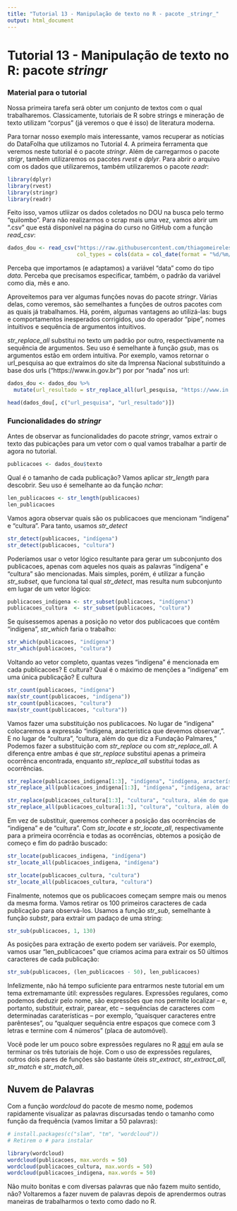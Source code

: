 ```yaml
---
title: "Tutorial 13 - Manipulação de texto no R - pacote _stringr_"
output: html_document
---
```


# Tutorial 13 - Manipulação de texto no R: pacote _stringr_

### Material para o tutorial

Nossa primeira tarefa será obter um conjunto de textos com o qual trabalharemos. Classicamente, tutoriais de R sobre strings e mineração de texto utilizam "corpus" (já veremos o que é isso) de literatura moderna.

Para tornar nosso exemplo mais interessante, vamos recuperar as notícias do DataFolha que utilizamos no Tutorial 4. A primeira ferramenta que veremos neste tutorial é o pacote _stringr_. Além de carregarmos o pacote _strigr_, também utilizaremos os pacotes _rvest_ e _dplyr_. Para abrir o arquivo com os dados que utilizaremos, também utilizaremos o pacote _readr_:

```r
library(dplyr)
library(rvest)
library(stringr)
library(readr)
```

Feito isso, vamos utliizar os dados coletados no DOU na busca pelo termo "quilombo". Para não realizarmos o scrap mais uma vez, vamos abrir um ".csv" que está disponível na página do curso no GitHub com a função *read_csv*:

```r
dados_dou <- read_csv("https://raw.githubusercontent.com/thiagomeireles/cebrap_afro_2021/main/data/dados_dou.csv",
                      col_types = cols(data = col_date(format = "%d/%m/%Y")))
```

Perceba que importamos (e adaptamos) a variável "data" como do tipo *data*. Perceba que precisamos especificar, também, o padrão da variável como dia, mês e ano.

Aproveitemos para ver algumas funções novas do pacote _stringr_. Várias delas, como veremos, são semelhantes a funções de outros pacotes com as quais já trabalhamos. Há, porém, algumas vantagens ao utilizá-las: bugs e comportamentos inesperados corrigidos, uso do operador "pipe", nomes intuitivos e sequência de argumentos intuitivos.

_str\_replace\_all_ substitui no texto um padrão por outro, respectivamente na sequência de argumentos. Seu uso é semelhante à função _gsub_, mas os argumentos estão em ordem intuitiva. Por exemplo, vamos retornar o url_pesquisa ao que extraímos do site da Imprensa Nacional substituindo a base dos urls ("https://www.in.gov.br") por por "nada" nos url:

```r
dados_dou <- dados_dou %>% 
  mutate(url_resultado = str_replace_all(url_pesquisa, "https://www.in.gov.br", ""))

head(dados_dou[, c("url_pesquisa", "url_resultado")])
```

### Funcionalidades do _stringr_

Antes de observar as funcionalidades do pacote *stringr*, vamos extrair o texto das pubicações para um vetor com o qual vamos trabalhar a partir de agora no tutorial.

```r
publicacoes <- dados_dou$texto
```

Qual é o tamanho de cada publicação? Vamos aplicar _str\_length_ para descobrir. Seu uso é semelhante ao da função _nchar_:

```r
len_publicacoes <- str_length(publicacoes)
len_publicacoes
```

Vamos agora observar quais são os publicacoes que mencionam "indígena" e "cultura". Para tanto, usamos _str\_detect_

```r
str_detect(publicacoes, "indígena")
str_detect(publicacoes, "cultura")
```

Poderíamos usar o vetor lógico resultante para gerar um subconjunto dos publicacoes, apenas com aqueles nos quais as palavras "indígena" e "cultura" são mencionadas. Mais simples, porém, é utilizar a função _str\_subset_, que funciona tal qual _str\_detect_, mas resulta num subconjunto em lugar de um vetor lógico:

```r
publicacoes_indigena <- str_subset(publicacoes, "indígena")
publicacoes_cultura  <- str_subset(publicacoes, "cultura")
```

Se quisessemos apenas a posição no vetor dos publicacoes que contêm "indígena", _str\_which_ faria o trabalho:

```r
str_which(publicacoes, "indígena")
str_which(publicacoes, "cultura")
```

Voltando ao vetor completo, quantas vezes "indígena" é mencionada em cada publicacoes? E cultura? Qual é o máximo de menções a "indígena" em uma única publicação? E cultura

```r
str_count(publicacoes, "indígena")
max(str_count(publicacoes, "indígena"))
str_count(publicacoes, "cultura")
max(str_count(publicacoes, "cultura"))
```

Vamos fazer uma substituição nos publicacoes. No lugar de "indígena" colocaremos a expressão "indígena, aracterística que devemos observar,". E no lugar de "cultura", "cultura, além do que diz a Fundação Palmares," Podemos fazer a substituição com _str\_replace_ ou com _str\_replace\_all_. A diferença entre ambas é que _str\_replace_ substitui apenas a primeira ocorrênca encontrada, enquanto _str\_replace\_all_ substitui todas as ocorrências.

```r
str_replace(publicacoes_indigena[1:3], "indígena", "indígena, aracterística que devemos observar,")
str_replace_all(publicacoes_indigena[1:3], "indígena", "indígena, aracterística que devemos observar,")

str_replace(publicacoes_cultura[1:3], "cultura", "cultura, além do que diz a Fundação Palmares,")
str_replace_all(publicacoes_cultura[1:3], "cultura", "cultura, além do que diz a Fundação Palmares,")
```

Em vez de substituir, queremos conhecer a posição das ocorrências de "indígena" e de "cultura". Com _str\_locate_ e _str\_locate\_all_, respectivamente para a primeira ocorrência e todas as ocorrências, obtemos a posição de começo e fim do padrão buscado:

```r
str_locate(publicacoes_indigena, "indígena")
str_locate_all(publicacoes_indigena, "indígena")

str_locate(publicacoes_cultura, "cultura")
str_locate_all(publicacoes_cultura, "cultura")
```

Finalmente, notemos que os publicacoes começam sempre mais ou menos da mesma forma. Vamos retirar os 100 primeiros caracteres de cada publicação para observá-los. Usamos a função _str\_sub_, semelhante à função _substr_, para extrair um padaço de uma string:

```r
str_sub(publicacoes, 1, 130)
```

As posições para extração de exerto podem ser variáveis. Por exemplo, vamos usar "len_publicacoes" que criamos acima para extrair os 50 últimos caracteres de cada publicação:

```r
str_sub(publicacoes, (len_publicacoes - 50), len_publicacoes)
```

Infelizmente, não há tempo suficiente para entrarmos neste tutorial em um tema extremamante útil: expressões regulares. Expressões regulares, como podemos deduzir pelo nome, são expressões que nos permite localizar -- e, portanto, substituir, extrair, parear, etc -- sequências de caracteres com determinadas caraterísticas -- por exemplo, "quaisquer caracteres entre parênteses", ou "qualquer sequência entre espaços que comece com 3 letras e termine com 4 números" (placa de automóvel).

Você pode ler um pouco sobre expressões regulares no R [aqui](https://rstudio-pubs-static.s3.amazonaws.com/74603_76cd14d5983f47408fdf0b323550b846.html) em aula se terminar os três tutoriais de hoje. Com o uso de expressões regulares, outros dois pares de funções são bastante úteis _str\_extract_, _str\_extract\_all_, _str\_match_ e _str\_match\_all_.

## Nuvem de Palavras

Com a função _wordcloud_ do pacote de mesmo nome, podemos rapidamente visualizar as palavras discursadas tendo o tamanho como função da frequência (vamos limitar a 50 palavras):

```r
# install.packages(c("slam", "tm", "wordcloud")) 
# Retirem o # para instalar

library(wordcloud)
wordcloud(publicacoes, max.words = 50)
wordcloud(publicacoes_cultura, max.words = 50)
wordcloud(publicacoes_indigena, max.words = 50)
```

Não muito bonitas e com diversas palavras que não fazem muito sentido, não? Voltaremos a fazer nuvem de palavras depois de aprendermos outras maneiras de trabalharmos o texto como dado no R.